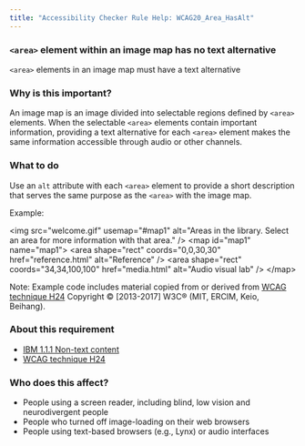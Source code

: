 ```yaml
---
title: "Accessibility Checker Rule Help: WCAG20_Area_HasAlt"
---
```


<div className="toolHelp">
<Row>
<Column colLg={16} colMd={8} colSm={4} className="toolHead">

### `<area>`  element within an image map has no text alternative

<div id="locLevel"></div>

`<area>` elements in an image map must have a text alternative

</Column>
</Row>
<Row>
<Column colLg={11} colMd={5} colSm={4} className="toolMain">

### Why is this important?

An image map is an image divided into selectable regions defined by `<area>` elements. When the selectable `<area>` elements contain important information, providing a text alternative for each `<area>` element makes the same information accessible through audio or other channels.

<div id="locSnippet"></div>

### What to do

Use an `alt` attribute with each `<area>` element to provide a short description that serves the same purpose as the `<area>` with the image map.

Example:

<CodeSnippet type="multi" light={true}>&lt;img src="welcome.gif" usemap="#map1" alt="Areas in the library. Select an area for more information with that area." /&gt;
&lt;map id="map1" name="map1"&gt;
&lt;area shape="rect" coords="0,0,30,30" href="reference.html" alt="Reference" /&gt;
&lt;area shape="rect" coords="34,34,100,100" href="media.html" alt="Audio visual lab" /&gt;
&lt;/map&gt;</CodeSnippet>

Note: Example code includes material copied from or derived from [WCAG technique H24](https://www.w3.org/WAI/WCAG21/Techniques/html/H24) Copyright © [2013-2017] W3C® (MIT, ERCIM, Keio, Beihang).

</Column>
<Column colLg={5} colMd={3} colSm={4} className="toolLeft">

### About this requirement

* [IBM 1.1.1 Non-text content](https://www.ibm.com/able/requirements/requirements/#1_1_1)
* [WCAG technique H24](https://www.w3.org/WAI/WCAG21/Techniques/html/H24)

### Who does this affect?

* People using a screen reader, including blind, low vision and neurodivergent people
* People who turned off image-loading on their web browsers
* People using text-based browsers (e.g., Lynx) or audio interfaces

</Column>
</Row>
</div>

